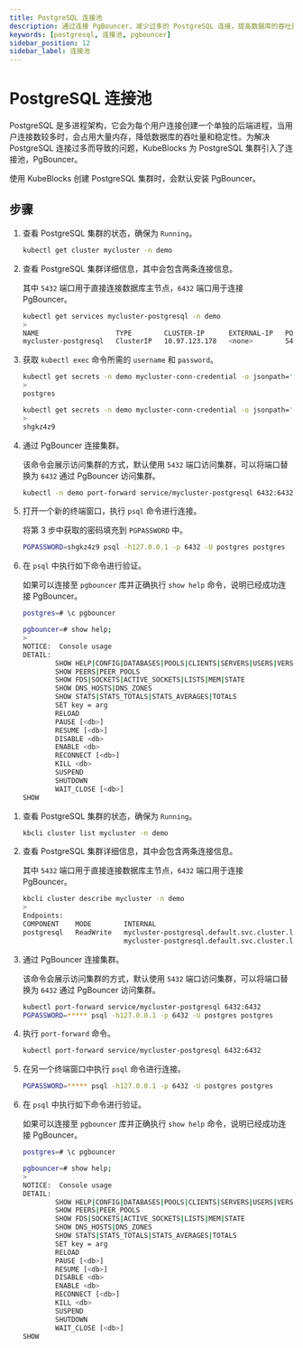```yaml
---
title: PostgreSQL 连接池
description: 通过连接 PgBouncer，减少过多的 PostgreSQL 连接，提高数据库的吞吐量和稳定性。
keywords: [postgresql, 连接池, pgbouncer]
sidebar_position: 12
sidebar_label: 连接池
---
```



# PostgreSQL 连接池

PostgreSQL 是多进程架构，它会为每个用户连接创建一个单独的后端进程，当用户连接数较多时，会占用大量内存，降低数据库的吞吐量和稳定性。为解决 PostgreSQL 连接过多而导致的问题，KubeBlocks 为 PostgreSQL 集群引入了连接池，PgBouncer。

使用 KubeBlocks 创建 PostgreSQL 集群时，会默认安装 PgBouncer。

## 步骤

<Tabs>

<TabItem value="kubectl" label="kubectl" default>

1. 查看 PostgreSQL 集群的状态，确保为 `Running`。

   ```bash
   kubectl get cluster mycluster -n demo
   ```

2. 查看 PostgreSQL 集群详细信息，其中会包含两条连接信息。

    其中 `5432` 端口用于直接连接数据库主节点，`6432` 端口用于连接 PgBouncer。

    ```bash
    kubectl get services mycluster-postgresql -n demo
    >
    NAME                   TYPE        CLUSTER-IP      EXTERNAL-IP   PORT(S)             AGE
    mycluster-postgresql   ClusterIP   10.97.123.178   <none>        5432/TCP,6432/TCP   39m
    ```

3. 获取 `kubectl exec` 命令所需的 `username` 和 `password`。

    ```bash
    kubectl get secrets -n demo mycluster-conn-credential -o jsonpath='{.data.username}' | base64 -d
    >
    postgres

    kubectl get secrets -n demo mycluster-conn-credential -o jsonpath='{.data.password}' | base64 -d
    >
    shgkz4z9
   ```

4. 通过 PgBouncer 连接集群。

   该命令会展示访问集群的方式，默认使用 `5432` 端口访问集群，可以将端口替换为 `6432` 通过 PgBouncer 访问集群。

    ```bash
    kubectl -n demo port-forward service/mycluster-postgresql 6432:6432
    ```

5. 打开一个新的终端窗口，执行 `psql` 命令进行连接。

    将第 3 步中获取的密码填充到 `PGPASSWORD` 中。

    ```bash
    PGPASSWORD=shgkz4z9 psql -h127.0.0.1 -p 6432 -U postgres postgres
    ```

6. 在 `psql` 中执行如下命令进行验证。

   如果可以连接至 `pgbouncer` 库并正确执行 `show help` 命令，说明已经成功连接 PgBouncer。

   ```bash
   postgres=# \c pgbouncer
   ```

   ```bash
   pgbouncer=# show help;
   >
   NOTICE:  Console usage
   DETAIL:
           SHOW HELP|CONFIG|DATABASES|POOLS|CLIENTS|SERVERS|USERS|VERSION
           SHOW PEERS|PEER_POOLS
           SHOW FDS|SOCKETS|ACTIVE_SOCKETS|LISTS|MEM|STATE
           SHOW DNS_HOSTS|DNS_ZONES
           SHOW STATS|STATS_TOTALS|STATS_AVERAGES|TOTALS
           SET key = arg
           RELOAD
           PAUSE [<db>]
           RESUME [<db>]
           DISABLE <db>
           ENABLE <db>
           RECONNECT [<db>]
           KILL <db>
           SUSPEND
           SHUTDOWN
           WAIT_CLOSE [<db>]
   SHOW
   ```

</TabItem>

<TabItem value="kbcli" label="kbcli">

1. 查看 PostgreSQL 集群的状态，确保为 `Running`。

   ```bash
   kbcli cluster list mycluster -n demo
   ```

2. 查看 PostgreSQL 集群详细信息，其中会包含两条连接信息。

    其中 `5432` 端口用于直接连接数据库主节点，`6432` 端口用于连接 PgBouncer。

    ```bash
    kbcli cluster describe mycluster -n demo
    >
    Endpoints:
    COMPONENT    MODE        INTERNAL                                              EXTERNAL
    postgresql   ReadWrite   mycluster-postgresql.default.svc.cluster.local:5432   <none>
                             mycluster-postgresql.default.svc.cluster.local:6432
    ```

3. 通过 PgBouncer 连接集群。

   该命令会展示访问集群的方式，默认使用 `5432` 端口访问集群，可以将端口替换为 `6432` 通过 PgBouncer 访问集群。

    ```bash
    kubectl port-forward service/mycluster-postgresql 6432:6432
    PGPASSWORD=***** psql -h127.0.0.1 -p 6432 -U postgres postgres
    ```

4. 执行 `port-forward` 命令。

   ```bash
   kubectl port-forward service/mycluster-postgresql 6432:6432
   ```

5. 在另一个终端窗口中执行 `psql` 命令进行连接。

   ```bash
   PGPASSWORD=***** psql -h127.0.0.1 -p 6432 -U postgres postgres
   ```

6. 在 `psql` 中执行如下命令进行验证。

   如果可以连接至 `pgbouncer` 库并正确执行 `show help` 命令，说明已经成功连接 PgBouncer。

   ```bash
   postgres=# \c pgbouncer
   ```

   ```bash
   pgbouncer=# show help;
   >
   NOTICE:  Console usage
   DETAIL:
           SHOW HELP|CONFIG|DATABASES|POOLS|CLIENTS|SERVERS|USERS|VERSION
           SHOW PEERS|PEER_POOLS
           SHOW FDS|SOCKETS|ACTIVE_SOCKETS|LISTS|MEM|STATE
           SHOW DNS_HOSTS|DNS_ZONES
           SHOW STATS|STATS_TOTALS|STATS_AVERAGES|TOTALS
           SET key = arg
           RELOAD
           PAUSE [<db>]
           RESUME [<db>]
           DISABLE <db>
           ENABLE <db>
           RECONNECT [<db>]
           KILL <db>
           SUSPEND
           SHUTDOWN
           WAIT_CLOSE [<db>]
   SHOW
   ```

</TabItem>

</Tabs>

